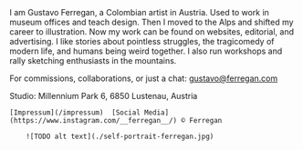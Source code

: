 <Description>
I am Gustavo Ferregan, a Colombian artist in Austria. 
Used to work in museum offices and teach design. 
Then I moved to the Alps and shifted my career to illustration. 
Now my work can be found on websites, editorial, and advertising.
 I like stories about pointless struggles, the tragicomedy of modern life, and humans being weird together. 
 I also run workshops and rally sketching enthusiasts in the mountains.

For commissions, collaborations, or just a chat: gustavo@ferregan.com

Studio: Millennium Park 6, 6850 Lustenau, Austria

    [Impressum](/impressum)  [Social Media](https://www.instagram.com/__ferregan__/) © Ferregan
</Description>
<Illustrations>

        ![TODO alt text](./self-portrait-ferregan.jpg)
   
</Illustrations>

